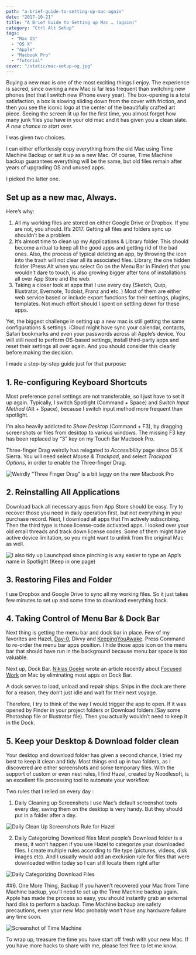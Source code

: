 ```yaml
---
path: "a-brief-guide-to-setting-up-mac-again"
date: "2017-10-21"
title: "A Brief Guide to Setting up Mac … (again)"
category: "Ctrl Alt Setup"
tags: 
  - "Mac OS"
  - "OS X"
  - "Apple"
  - "Macbook Pro"
  - "Tutorial"
cover: "/static/mac-setup-og.jpg"
---
```


Buying a new mac is one of the most exciting things I enjoy. The experience is sacred, since owning a new Mac is far less frequent than switching new phones (not that I switch new iPhone every year). The box-opening is a total satisfaction, a box is slowing sliding down from the cover with friction, and then you see the iconic logo at the center of the beautifully crafted art piece. Seeing the screen lit up for the first time, you almost forget how many junk files you have in your old mac and it has given you a clean slate. *A new chance to start over.*

I was given two choices.

I can either effortlessly copy everything from the old Mac using Time Machine Backup or set it up as a new Mac. Of course, Time Machine backup guarantees everything will be the same, but old files remain after years of upgrading OS and unused apps.
  
I picked the latter one.

## Set up as a new mac, Always.

Here’s why:

1. All my working files are stored on either Google Drive or Dropbox. If you are not, you should. It’s 2017. Getting all files and folders sync up shouldn’t be a problem.
2. It’s almost time to clean up my Applications & Library folder. This should become a ritual to keep all the good apps and getting rid of the bad ones. Also, the process of typical deleting an app, by throwing the icon into the trash will not clear all its associated files. Library, the one hidden folder (Press Alt when you select Go on the Menu Bar in Finder) that you wouldn’t dare to touch, is also growing bigger after tons of installations all over App Store and the web.
3. Taking a closer look at apps that I use every day (Sketch, Quip, Illustrator, Evernote, Todoist, Franz and etc. ) Most of them are either web service based or include export functions for their settings, plugins, templates. Not much effort should I spent on settling down for these apps.

Yet, the biggest challenge in setting up a new mac is still getting the same configurations & settings. iCloud might have sync your calendar, contacts, Safari bookmarks and even your passwords across all Apple’s device. You will still need to perform OS-based settings, install third-party apps and reset their settings all over again. And you should consider this clearly before making the decision.

I made a step-by-step guide just for that purpose:

## 1. Re-configuring Keyboard Shortcuts

Most preference panel settings are not transferable, so I just have to set it up again. Typically, I switch Spotlight (Command + Space) and *Switch Input Method* (Alt + Space), because I switch input method more frequent than spotlight.

I’m also heavily addicted to *Show Desktop* (Command + F3), by dragging screenshots or files from desktop to various windows. The missing F3 key has been replaced by “3” key on my Touch Bar Macbook Pro.

Three-finger Drag weirdly has relegated to *Accessibility* page since OS X Sierra. You will need select *Mouse & Trackpad*, and select *Trackpad Options*, in order to enable the Three-finger Drag.

![Weirdly “Three Finger Drag” is a bit laggy on the new Macbook Pro](/static/mac-setup-01.png)

## 2. Reinstalling All Applications

Download back all necessary apps from App Store should be easy. Try to recover those you need in daily operation first, but not everything in your purchase record. Next, I download all apps that I’m actively subscribing. Then the third type is those license-code activated apps. I looked over your old email threads and track down license codes. Some of them might have active device limitation, so you might want to unlink from the original Mac as well.

![I also tidy up Launchpad since pinching is way easier to type an App’s name in Spotlight (Keep in one page)](/static/mac-setup-02.png)

## 3. Restoring Files and Folder
I use Dropbox and Google Drive to sync all my working files. So it just takes few minutes to set up and some time to download everything back.

## 4. Taking Control of Menu Bar & Dock Bar
Next thing is getting the menu bar and dock bar in place. Few of my favorites are Hazel, [Day-0](https://www.macupdate.com/app/mac/43284/day-o), Divvy and [KeepingYouAwake](https://github.com/newmarcel/KeepingYouAwake). Press Command to re-order the menu bar apps position. I hide those apps icon on the menu bar that should have run in the background because menu bar space is too valuable.

Next up, Dock Bar. [Niklas Goeke](https://betterhumans.coach.me/@ngoeke?source=post_header_lockup) wrote an article recently about [Focused Work](https://betterhumans.coach.me/how-to-set-up-your-mac-for-focused-work-ab3565750059) on Mac by eliminating most apps on Dock Bar.

>
A dock serves to load, unload and repair ships. Ships in the dock are there for a reason, they don’t just idle and wait for their next voyage.
>

Therefore, I try to think of the way I would trigger the app to open. If it was opened by Finder in your project folders or Download folders.(Say some Photoshop file or Illustrator file). Then you actually wouldn’t need to keep it in the Dock.

## 5. Keep your Desktop & Download folder clean
Your desktop and download folder has given a second chance, I tried my best to keep it clean and tidy. Most things end up in two folders, as I discovered are either screenshots and some temporary files. With the support of custom or even nest rules, I find Hazel, created by Noodlesoft, is an excellent file processing tool to automate your workflow.

Two rules that I relied on every day :

1. Daily Cleaning up Screenshots 
I use Mac’s default screenshot tools every day, saving them on the desktop is very handy. But they should put in a folder after a day.

![Daily Clean Up Screenshots Rule for Hazel](/static/mac-setup-03.png)

2. Daily Categorizing Download files
Most people’s Download folder is a mess, it won’t happen if you use Hazel to categorize your downloaded files. I create multiple rules according to file type (pictures, videos, disk images etc). And I usually would add an exclusion rule for files that were downloaded within today so I can still locate them right after

![Daily Categorizing Download Files](/static/mac-setup-04.png)

##6. One More Thing, Backup
If you haven’t recovered your Mac from Time Machine backup, you’ll need to set up the Time Machine backup again. Apple has made the process so easy, you should instantly grab an external hard disk to perform a backup. Time Machine backup are safety precautions, even your new Mac probably won’t have any hardware failure any time soon.

![Screenshot of Time Machine](/static/mac-setup-05.png)

To wrap up, treasure the time you have start off fresh with your new Mac. If you have more hacks to share with me, please feel free to let me know. 

